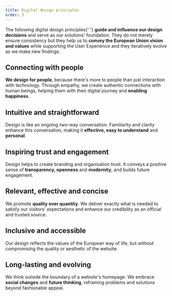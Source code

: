 ```yaml
---
title: Digital design principles
order: 3
---
```



<Paragraph size="lead">
  The following digital design principles{' '}
  <strong>guide and influence our design decisions</strong> and serve as our
  solutions' foundation. They do not merely ensure consistency but they help us
  to <strong>convey the European Union vision and values</strong> while
  supporting the User Experience and they iteratively evolve as we make new
  findings.
</Paragraph>

<div style={{borderLeft: '4px solid #0E47CB', marginTop: '3rem', paddingLeft: '1rem'}}>

## Connecting with people

**We design for people**, because there's more to people than just interaction with technology. Through empathy, we create authentic connections with human beings, helping them with their digital journey and **enabling happiness**.

</div>

<div style={{borderLeft: '4px solid #00C991', marginTop: '3rem', paddingLeft: '1rem'}}>

## Intuitive and straightforward

Design is like an ongoing two-way conversation. Familiarity and clarity enhance this conversation, making it **effective, easy to understand** and **personal**.

</div>

<div style={{borderLeft: '4px solid #510DCD', marginTop: '3rem', paddingLeft: '1rem'}}>

## Inspiring trust and engagement

Design helps to create branding and organisation trust. It conveys a positive sense of **transparency, openness** and **modernity**, and builds future engagement.

</div>

<div style={{borderLeft: '4px solid #EF0044', marginTop: '3rem', paddingLeft: '1rem'}}>

## Relevant, effective and concise

We promote **quality over quantity**. We deliver exactly what is needed to satisfy our visitors' expectations and enhance our credibility as an official and trusted source.

</div>

<div style={{borderLeft: '4px solid #FF6200', marginTop: '3rem', paddingLeft: '1rem'}}>

## Inclusive and accessible

Our design reflects the values of the European way of life, but without compromising the quality or aesthetic of the website.

</div>

<div style={{borderLeft: '4px solid #FFCC00', marginTop: '3rem', paddingLeft: '1rem'}}>

## Long-lasting and evolving

We think outside the boundary of a website's homepage. We embrace **social changes** and **future thinking**, reframing problems and solutions beyond fashionable appeal.

</div>
